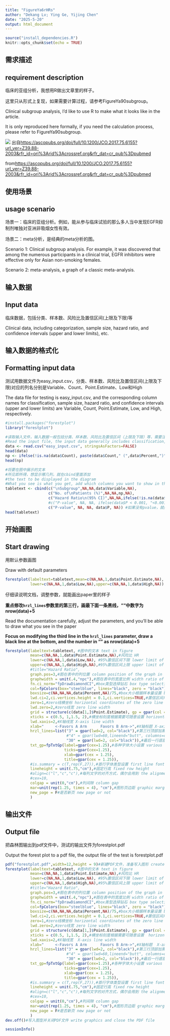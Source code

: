 ```yaml
---
title: "FigureYa6rHRs"
author: "Dekang Lv; Ying Ge, Yijing Chen"
date: "2025-5-20"
output: html_document
---
```


```r
source("install_dependencies.R")
knitr::opts_chunk$set(echo = TRUE)
```

## 需求描述
## requirement description

临床的亚组分析，我想用R做出文章里的样子。

这里只从形式上复现，如果需要计算过程，请参考FigureYa90subgroup。

Clinical subgroup analysis, I'd like to use R to make what it looks like in the article.

It is only reproduced here formally, if you need the calculation process, please refer to FigureYa90subgroup.

![](example.png)
出自<https://ascopubs.org/doi/full/10.1200/JCO.2017.75.6155?url_ver=Z39.88-2003&rfr_id=ori%3Arid%3Acrossref.org&rfr_dat=cr_pub%3Dpubmed>

from<https://ascopubs.org/doi/full/10.1200/JCO.2017.75.6155?url_ver=Z39.88-2003&rfr_id=ori%3Arid%3Acrossref.org&rfr_dat=cr_pub%3Dpubmed>

## 使用场景
## usage scenario

场景一：临床的亚组分析。例如，能从参与临床试验的那么多人当中发现EGFR抑制剂唯独对亚洲非吸烟女性有效。

场景二：meta分析，是经典的meta分析的图。

Scenario 1: Clinical subgroup analysis. For example, it was discovered that among the numerous participants in a clinical trial, EGFR inhibitors were effective only for Asian non-smoking females.

Scenario 2: meta-analysis, a graph of a classic meta-analysis.

## 输入数据
## Input data

临床数据，包括分类、样本数、风险比及置信区间(上限及下限)等

Clinical data, including categorization, sample size, hazard ratio, and confidence intervals (upper and lower limits), etc.

## 输入数据的格式化
## Formatting input data

测试用数据文件为easy_input.csv，分类、样本数、风险比及置信区间(上限及下限)对应的列名分别是Variable、Count、Point.Estimate、Low和High

The data file for testing is easy_input.csv, and the corresponding column names for classification, sample size, hazard ratio, and confidence intervals (upper and lower limits) are Variable, Count, Point.Estimate, Low, and High, respectively.

```r
#install.packages("forestplot")
library("forestplot")

#读取输入文件，输入数据一般包括分类、样本数、风险比及置信区间（上限及下限）等，需要注意的是输入文件的布局(包括文字缩进)将展示在最后结果中，所见即所得。
#Read the input file, the input data generally includes classification, sample size, hazard ratio and confidence interval (upper and lower limits), etc. It should be noted that the layout of the input file (including text indentation) will be displayed in the final results, what you see is what you get.
data <- read.csv("easy_input.csv", stringsAsFactors=FALSE)
head(data)
np <- ifelse(!is.na(data$Count), paste(data$Count," (",data$Percent,")",sep=""), NA)#合并count和percent，这一步非必要 Merge count and percent, this step is not necessary
head(np)

#将要在图中展示的文本
#所见即所得，想显示哪几列，就在cbind里面添加
#the text to be displayed in the diagram
#What you see is what you get, add which columns you want to show in the cbind
tabletext <- cbind(c("\nSubgroup",NA,NA,data$Variable,NA),
                   c("No. of\nPatients (%)",NA,NA,np,NA),
                   c("Hazard Ratio\n(95% CI)",NA,NA,ifelse(!is.na(data$Count), paste(format(data$Point.Estimate,nsmall=2)," (",format(data$Low,nsmall = 2)," to ",format(data$High,nsmall = 2),")",sep=""), NA),NA),
                   #c("P-value", NA, NA, ifelse(data$P < 0.001, "<0.001", round(data$P,3)), NA))
                   c("P-value", NA, NA, data$P, NA)) #如果没有pvalue，就删掉这行 If there is no p-value, delete this line
head(tabletext)
```

## 开始画图
## Start drawing

用默认参数画图

Draw with default parameters

```r
forestplot(labeltext=tabletext,mean=c(NA,NA,1,data$Point.Estimate,NA),
           lower=c(NA,NA,1,data$Low,NA),upper=c(NA,NA,1,data$High,NA))
```

仔细读说明文档，调整参数，就能画出paper里的样子

**重点修改`hrzl_lines`参数里的第三行，画最下面一条黑线，""中数字为nrow(data)+5**

Read the documentation carefully, adjust the parameters, and you'll be able to draw what you see in the paper

**Focus on modifying the third line in the `hrzl_lines` parameter, draw a black line at the bottom, and the number in "" as nrow(data)+5**

```r
forestplot(labeltext=tabletext, #图中的文本 text in figure
           mean=c(NA,NA,1,data$Point.Estimate,NA),#风险比 HR
           lower=c(NA,NA,1,data$Low,NA), #95%置信区间下限 lower limit of 95% confidence interval
           upper=c(NA,NA,1,data$High,NA),#95%置信区间上限 upper limit of 95% confidence interval
           #title="Hazard Ratio",
           graph.pos=3,#图在表中的列位置 column position of the graph in the table
           graphwidth = unit(.4,"npc"),#图在表中的宽度比例 width ratio of the graph in the table
           fn.ci_norm="fpDrawDiamondCI",#box类型选择钻石 box type selection diamond
           col=fpColors(box="steelblue", lines="black", zero = "black"),#box颜色 box color
           boxsize=c(NA,NA,NA,data$Percent,NA)/75,#box大小根据样本量设置 box size is set according to the sample size
           lwd.ci=2,ci.vertices.height = 0.1,ci.vertices=TRUE,#置信区间用线宽、高、型 confidence interval with line width, height, and type
           zero=1,#zero线横坐标 horizontal coordinates of the zero line
           lwd.zero=2,#zero线宽 zero line width
           grid = structure(c(data[1,]$Point.Estimate), gp = gpar(col = "black", lty=2,lwd=2)),#虚线(可多条)及其横坐标、颜色、线宽 dashed lines (can be more than one) and their horizontal coordinates, colors, line widths
           xticks = c(0.5, 1,1.5, 2),#横坐标刻度根据需要可随意设置 horizontal coordinate scale can be set as freely
           lwd.xaxis=2,#X轴线宽 X-axis line width
           xlab="     <-Favors A Arm      Favors B Arm->",#X轴标题 X-axis title
           hrzl_lines=list("3" = gpar(lwd=2, col="black"),#第三行顶部加黑线，引号内数字标记行位置 add a black line at the top of the third line, with numbers in quotes indicating the line position
                           #"4" = gpar(lwd=60,lineend="butt", columns=c(1:4), col="#99999922"),#加阴影，弱项不建议使用 add shadows, not recommended for weak items
                           "30" = gpar(lwd=2, col="black")),#最后一行底部加黑线,""中数字为nrow(data)+5 add a black line at the bottom of the last line, with the number in quotes as nrow(data)+5
           txt_gp=fpTxtGp(label=gpar(cex=1.25),#各种字体大小设置 various font size settings
                          ticks=gpar(cex=1.25),
                          xlab=gpar(cex = 1.25),
                          title=gpar(cex = 1.25)),
           #is.summary = c(T,rep(F,27)),#首行字体类型设置 first line font type setting
           lineheight = unit(.75,"cm"),#固定行高 fixed row height
           #align=c("l","c","c"),#每列文字的对齐方式，偶尔会用到 the alignment of the text in each column is occasionally used to
           #cex=10,
           colgap = unit(0,"cm"),#列间隙 column gap
           mar=unit(rep(1.25, times = 4), "cm"),#图形页边距 graphic margin
           new_page = F#是否新页 new page or not
           )
```

## 输出文件
## Output file

把森林图输出到pdf文件中，测试的输出文件为forestplot.pdf

Output the forest plot to a pdf file, the output file of the test is forestplot.pdf

```r
pdf("forestplot.pdf",width=12,height = 9)#新建PDF文件，准备写入图形 create a new PDF file and prepare to write graphics
forestplot(labeltext=tabletext, #图中的文本 text in figure
           mean=c(NA,NA,1,data$Point.Estimate,NA),#风险比 HR
           lower=c(NA,NA,1,data$Low,NA), #95%置信区间下限 lower limit of 95% confidence interval
           upper=c(NA,NA,1,data$High,NA),#95%置信区间上限 upper limit of 95% confidence interval
           #title="Hazard Ratio",
           graph.pos=3,#图在表中的列位置 column position of the graph in the table
           graphwidth = unit(.4,"npc"),#图在表中的宽度比例 width ratio of the graph in the table
           fn.ci_norm="fpDrawDiamondCI",#box类型选择钻石 box type selection diamond
           col=fpColors(box="steelblue", lines="black", zero = "black"),#box颜色 box color
           boxsize=c(NA,NA,NA,data$Percent,NA)/75,#box大小根据样本量设置 box size is set according to the sample size 
           lwd.ci=2,ci.vertices.height = 0.1,ci.vertices=TRUE,#置信区间用线宽、高、型 confidence interval with line width, height, and type
           zero=1,#zero线横坐标 horizontal coordinates of the zero line
           lwd.zero=2,#zero线宽 zero line width
           grid = structure(c(data[1,]$Point.Estimate), gp = gpar(col = "black", lty=2,lwd=2)),#虚线(可多条)及其横坐标、颜色、线宽 dashed lines (can be more than one) and their horizontal coordinates, colors, line widths
           xticks = c(0.5, 1,1.5, 2),#横坐标刻度根据需要可随意设置  horizontal coordinate scale can be set as freely
           lwd.xaxis=2,#X轴线宽  X-axis line width
           xlab="     <-Favors A Arm      Favors B Arm->",#X轴标题  X-axis title
           hrzl_lines=list("3" = gpar(lwd=2, col="black"),#第三行顶部加黑线，引号内数字标记行位置 add a black line at the top of the third line, with numbers in quotes indicating the line position
                           #"4" = gpar(lwd=60,lineend="butt", columns=c(1:4), col="#99999922"),#加阴影，弱项不建议使用 add shadows, not recommended for weak items
                           "30" = gpar(lwd=2, col="black")),#最后一行底部加黑线,""中数字为nrow(data)+5 add a black line at the bottom of the last line, with the number in quotes as nrow(data)+5
           txt_gp=fpTxtGp(label=gpar(cex=1.25),#各种字体大小设置 various font size settings
                          ticks=gpar(cex=1.25),
                          xlab=gpar(cex = 1.25),
                          title=gpar(cex = 1.25)),
           #is.summary = c(T,rep(F,27)),#首行字体类型设置 first line font type setting
           lineheight = unit(.75,"cm"),#固定行高 fixed row height
           #align=c("l","c","c"),#每列文字的对齐方式，偶尔会用到 the alignment of the text in each column is occasionally used to
           #cex=10,
           colgap = unit(0,"cm"),#列间隙 column gap
           mar=unit(rep(1.25, times = 4), "cm"),#图形页边距 graphic margin
           new_page = F#是否新页 new page or not
           )
dev.off()#写入图型并关闭PDF文件 write graphics and close the PDF file

sessionInfo()
```